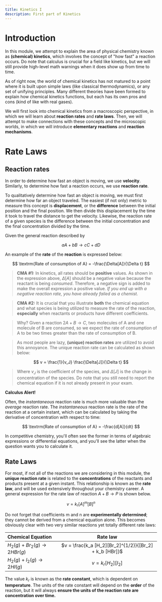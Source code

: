 ```yaml
---
title: Kinetics I
description: First part of Kinetics
---
```


# Introduction

In this module, we attempt to explain the area of physical chemistry known as **(chemical) kinetics**, which involves the concept of "how fast" a reaction occurs.
Do note that calculus is crucial for a field like kinetics, but we will still provide high-level math warnings when it does show up from time to time.

As of right now, the world of chemical kinetics has not matured to a point where it is built upon simple laws (like classical thermodynamics), or any set of unifying principles.
Many different theories have been formed to explain how chemical kinetics functions, but each has its own pros and cons (kind of like with real gases).

We will first look into chemical kinetics from a macroscopic perspective, in which we will learn about **reaction rates** and **rate laws**.
Then, we will attempt to make connections with these concepts and the microscopic worlds, in which we will introduce **elementary reactions** and **reaction mechanisms**.


# Rate Laws

## Reaction rates

In order to determine how fast an object is moving, we use **velocity**. Similarly, to determine how fast a reaction occurs, we use **reaction rate**.

To qualitatively determine how fast an object is moving, we must first determine how far an object traveled.
The easiest (if not only) metric to measure this concept is **displacement**, or the **difference** between the initial position and the final position. We then divide this displacement by the time it took to travel the distance to get the velocity. Likewise, the reaction rate of a given species is the difference between the initial concentration and the final concentration divided by the time.

Given the general reaction described by

$$
aA + bB \rightarrow cC + dD
$$

An example of the **rate** of the **reaction** is expressed below:

$$
\textrm{Rate of consumption of A} = -\frac{\Delta[A]}{\Delta t}
$$


> **CMA #1:** In kinetics, all rates should be **positive** values.
As shown in the expression above, $\Delta[A]$ should be a negative value because the reactant is being _consumed_.
Therefore, a negative sign is added to make the overall expression a positive value.
_If you end up with a negative reaction rate, you have already failed as a chemist._


>**CMA #2:** It is crucial that you illustrate **both** the chemical equation and what species is being utilized to measure the rate of the reaction, **especially** when reactants or products have different coefficients.

> Why? Given a reaction $2A + B \rightarrow C$, two molecules of A and one molecule of B are consumed, so we expect the rate of consumption of A to be two times greater than the rate of consumption of B.

> As most people are lazy, **(unique) reaction rates** are utilized to avoid this annoyance.
The unique reaction rate can be calculated as shown below:

$$
v = \frac{1}{v_J} \frac{\Delta[J]}{\Delta t}
$$

> Where $v_J$ is the coefficient of the species, and $\Delta[J]$ is the change in concentration of the species.
Do note that you still need to report the chemical equation if it is not already present in your exam.

**Calculus Alert!**

Often, the _instantaneous_ reaction rate is much more valuable than the _average_ reaction rate.
The _instantaneous_ reaction rate is the rate of the reaction at a certain instant, which can be calculated by taking the derivative of concentration with respect to time:

$$
\textrm{Rate of consumption of A} = -\frac{d[A]}{dt}
$$

In competitive chemistry, you'll often see the former in terms of algebraic expressions or differential equations, and you'll see the latter when the question wants you to calculate it.


## Rate Laws

For most, if not all of the reactions we are considering in this module, the **unique reaction rate** is related to the **concentrations** of the reactants and products present at a given instant.
This relationship is known as the **rate law**, and will be used extensively throughout your chemistry career.
A general expression for the rate law of reaction $A + B \rightarrow P$ is shown below.

$$
v = k_r [A]^m [B]^n
$$

Do not forget that coefficients m and n are **experimentally determined**; they cannot be derived from a chemical equation alone.
This becomes obviously clear with two very similar reactions yet totally different rate laws:

| Chemical Equation | Rate law |
| :-- | :-: |
| $H_2 (g) + Br_2 (g) \rightarrow 2 HBr (g)$ | $v = \frac{k_a [H_2][Br_2]^{1/2}}{[Br_2] + k_b [HBr]}$ |
| $H_2 (g) + I_2 (g) \rightarrow 2 HI (g)$ | $v = k_r [H_2][I_2]$ |

The value $k_r$ is known as the **rate constant**, which is dependent on **temperature**.
The units of the rate constant will depend on the **order** of the reaction, but it will always **ensure the units of the reaction rate are concentration over time.**

